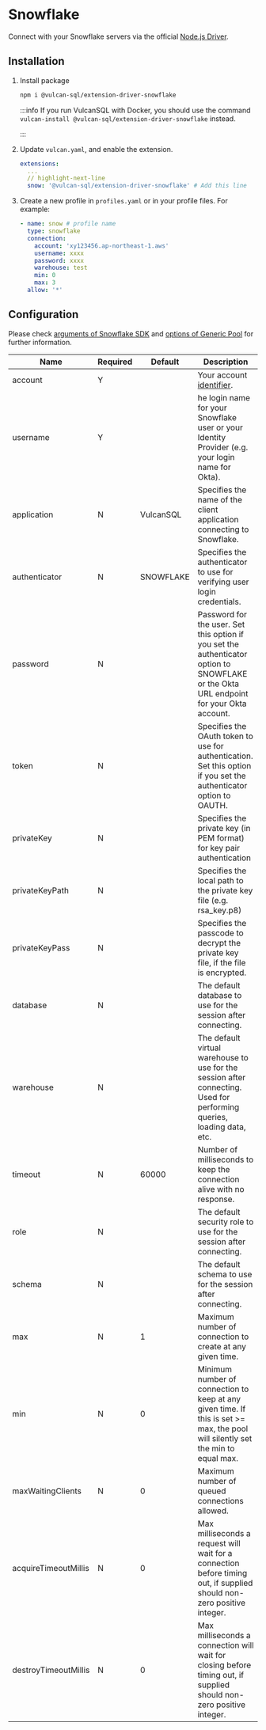 # Snowflake

Connect with your Snowflake servers via the official [Node.js Driver](https://docs.snowflake.com/en/user-guide/nodejs-driver.html).

## Installation

1. Install package

   ```bash
   npm i @vulcan-sql/extension-driver-snowflake
   ```

   :::info
   If you run VulcanSQL with Docker, you should use the command `vulcan-install @vulcan-sql/extension-driver-snowflake` instead.

   :::

2. Update `vulcan.yaml`, and enable the extension.

   ```yaml
   extensions:
     ...
     // highlight-next-line
     snow: '@vulcan-sql/extension-driver-snowflake' # Add this line
   ```

3. Create a new profile in `profiles.yaml` or in your profile files. For example:

   ```yaml
   - name: snow # profile name
     type: snowflake
     connection:
       account: 'xy123456.ap-northeast-1.aws'
       username: xxxx
       password: xxxx
       warehouse: test
       min: 0
       max: 3
     allow: '*'
   ```

## Configuration

Please check [arguments of Snowflake SDK](https://docs.snowflake.com/en/user-guide/nodejs-driver-use.html#setting-the-connection-options) and [options of Generic Pool](https://github.com/coopernurse/node-pool) for further information.

| Name                 | Required | Default   | Description                                                                                                                             |
| -------------------- | -------- | --------- | --------------------------------------------------------------------------------------------------------------------------------------- |
| account              | Y        |           | Your account [identifier](https://docs.snowflake.com/en/user-guide/admin-account-identifier.html).                                      |
| username             | Y        |           | he login name for your Snowflake user or your Identity Provider (e.g. your login name for Okta).                                        |
| application          | N        | VulcanSQL | Specifies the name of the client application connecting to Snowflake.                                                                   |
| authenticator        | N        | SNOWFLAKE | Specifies the authenticator to use for verifying user login credentials.                                                                |
| password             | N        |           | Password for the user. Set this option if you set the authenticator option to SNOWFLAKE or the Okta URL endpoint for your Okta account. |
| token                | N        |           | Specifies the OAuth token to use for authentication. Set this option if you set the authenticator option to OAUTH.                      |
| privateKey           | N        |           | Specifies the private key (in PEM format) for key pair authentication                                                                   |
| privateKeyPath       | N        |           | Specifies the local path to the private key file (e.g. rsa_key.p8)                                                                      |
| privateKeyPass       | N        |           | Specifies the passcode to decrypt the private key file, if the file is encrypted.                                                       |
| database             | N        |           | The default database to use for the session after connecting.                                                                           |
| warehouse            | N        |           | The default virtual warehouse to use for the session after connecting. Used for performing queries, loading data, etc.                  |
| timeout              | N        | 60000     | Number of milliseconds to keep the connection alive with no response.                                                                   |
| role                 | N        |           | The default security role to use for the session after connecting.                                                                      |
| schema               | N        |           | The default schema to use for the session after connecting.                                                                             |
| max                  | N        | 1         | Maximum number of connection to create at any given time.                                                                               |
| min                  | N        | 0         | Minimum number of connection to keep at any given time. If this is set >= max, the pool will silently set the min to equal max.         |
| maxWaitingClients    | N        | 0         | Maximum number of queued connections allowed.                                                                                           |
| acquireTimeoutMillis | N        | 0         | Max milliseconds a request will wait for a connection before timing out, if supplied should non-zero positive integer.                  |
| destroyTimeoutMillis | N        | 0         | Max milliseconds a connection will wait for closing before timing out, if supplied should non-zero positive integer.                    |
